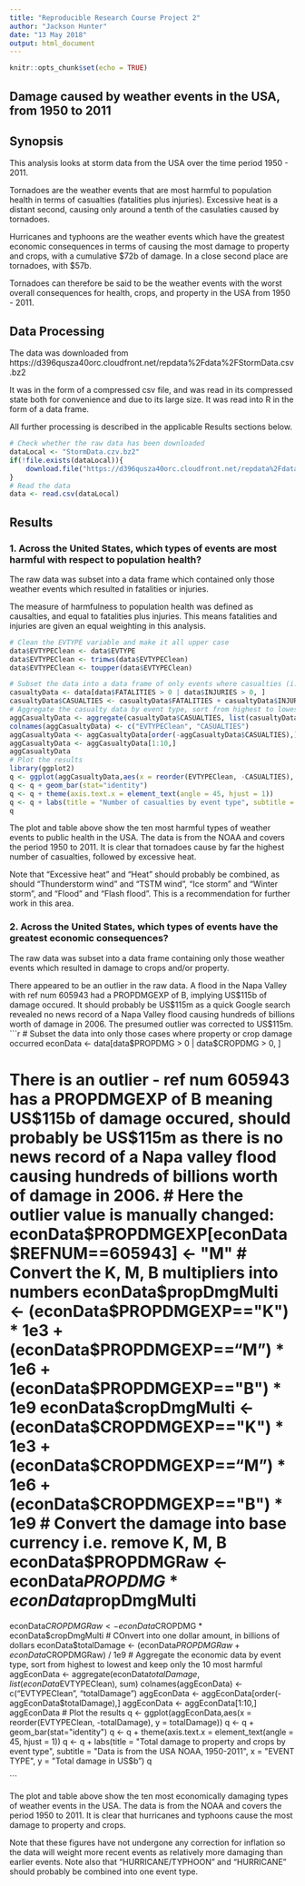 ```yaml
---
title: "Reproducible Research Course Project 2"
author: "Jackson Hunter"
date: "13 May 2018"
output: html_document
---
```


```r
knitr::opts_chunk$set(echo = TRUE)
```
## Damage caused by weather events in the USA, from 1950 to 2011

## Synopsis
This analysis looks at storm data from the USA over the time period 1950 - 2011.

Tornadoes are the weather events that are most harmful to population health in terms of casualties (fatalities plus injuries). Excessive heat is a distant second, causing only around a tenth of the casulaties caused by tornadoes.

Hurricanes and typhoons are the weather events which have the greatest economic consequences in terms of causing the most damage to property and crops, with a cumulative $72b of damage. In a close second place are tornadoes, with $57b. 

Tornadoes can therefore be said to be the weather events with the worst overall consequences for health, crops, and property in the USA from 1950 - 2011.

<!-- ## Assignment -->
<!-- The basic goal of this assignment is to explore the NOAA Storm Database and answer some basic questions about severe weather events. You must use the database to answer the questions below and show the code for your entire analysis. Your analysis can consist of tables, figures, or other summaries. You may use any R package you want to support your analysis. -->

<!-- Your data analysis must address the following questions: -->

<!-- 1. Across the United States, which types of events (as indicated in the EVTYPE variable) are most harmful with respect to population health? -->

<!-- 2. Across the United States, which types of events have the greatest economic consequences? -->

<!-- Consider writing your report as if it were to be read by a government or municipal manager who might be responsible for preparing for severe weather events and will need to prioritize resources for different types of events. However, there is no need to make any specific recommendations in your report. -->

## Data Processing
<!-- There should be a section titled Data Processing which describes (in words and code) how the data were loaded into R and processed for analysis. In particular, your analysis must start from the raw CSV file containing the data. You cannot do any preprocessing outside the document. If preprocessing is time-consuming you may consider using the cache = TRUE option for certain code chunks. -->
The data was downloaded from https://d396qusza40orc.cloudfront.net/repdata%2Fdata%2FStormData.csv.bz2

It was in the form of a compressed csv file, and was read in its compressed state both for convenience and due to its large size. It was read into R in the form of a data frame.

All further processing is described in the applicable Results sections below. 
```r
# Check whether the raw data has been downloaded
dataLocal <- "StormData.czv.bz2"
if(!file.exists(dataLocal)){
    download.file("https://d396qusza40orc.cloudfront.net/repdata%2Fdata%2FStormData.csv.bz2", dataLocal)
}
# Read the data
data <- read.csv(dataLocal)
```

## Results
<!-- There should be a section titled Results in which your results are presented. -->

### 1. Across the United States, which types of events are most harmful with respect to population health?
The raw data was subset into a data frame which contained only those weather events which resulted in fatalities or injuries. 

The measure of harmfulness to population health was defined as causalties, and equal to fatalities plus injuries. This means fatalities and injuries are given an equal weighting in this analysis.
```r
# Clean the EVTYPE variable and make it all upper case
data$EVTYPEClean <- data$EVTYPE
data$EVTYPEClean <- trimws(data$EVTYPEClean)
data$EVTYPEClean <- toupper(data$EVTYPEClean)

# Subset the data into a data frame of only events where casualties (i.e. fatalitites or injuries) occured
casualtyData <- data[data$FATALITIES > 0 | data$INJURIES > 0, ]
casualtyData$CASUALTIES <- casualtyData$FATALITIES + casualtyData$INJURIES
# Aggregate the casualty data by event type, sort from highest to lowest and keep only the 10 most harmful
aggCasualtyData <- aggregate(casualtyData$CASUALTIES, list(casualtyData$EVTYPEClean), sum)
colnames(aggCasualtyData) <- c("EVTYPEClean", "CASUALTIES")
aggCasualtyData <- aggCasualtyData[order(-aggCasualtyData$CASUALTIES),]
aggCasualtyData <- aggCasualtyData[1:10,]
aggCasualtyData
# Plot the results
library(ggplot2)
q <- ggplot(aggCasualtyData,aes(x = reorder(EVTYPEClean, -CASUALTIES), y = CASUALTIES))
q <- q + geom_bar(stat="identity")
q <- q + theme(axis.text.x = element_text(angle = 45, hjust = 1))
q <- q + labs(title = "Number of casualties by event type", subtitle = "Data is from the USA NOAA, 1950-2011", x = "EVENT TYPE")
q

```

The plot and table above show the ten most harmful types of weather events to public health in the USA. The data is from the NOAA and covers the period 1950 to 2011. It is clear that tornadoes cause by far the highest number of casualties, followed by excessive heat. 

Note that "Excessive heat" and "Heat" should probably be combined, as should "Thunderstorm wind" and "TSTM wind", "Ice storm" and "Winter storm", and "Flood" and "Flash flood". This is a recommendation for further work in this area.

### 2. Across the United States, which types of events have the greatest economic consequences?
The raw data was subset into a data frame containing only those weather events which resulted in damage to crops and/or property.

There appeared to be an outlier in the raw data. A flood in the Napa Valley with ref num 605943 had a PROPDMGEXP of B, implying US$115b of damage occured. It should probably be US$115m as a quick Google search revealed no news record of a Napa Valley flood causing hundreds of billions worth of damage in 2006. The presumed outlier was corrected to US$115m.
```r
# Subset the data into only those cases where property or crop damage occurred
econData <- data[data$PROPDMG > 0 | data$CROPDMG > 0, ]

# There is an outlier - ref num 605943 has a PROPDMGEXP of B meaning US$115b of damage occured, should probably be US$115m as there is no news record of a Napa valley flood causing hundreds of billions worth of damage in 2006.
# Here the outlier value is manually changed:
econData$PROPDMGEXP[econData$REFNUM==605943] <- "M"
# Convert the K, M, B multipliers into numbers
econData$propDmgMulti <- (econData$PROPDMGEXP=="K") * 1e3 + (econData$PROPDMGEXP=="M") * 1e6 + (econData$PROPDMGEXP=="B") * 1e9
econData$cropDmgMulti <- (econData$CROPDMGEXP=="K") * 1e3 + (econData$CROPDMGEXP=="M") * 1e6 + (econData$CROPDMGEXP=="B") * 1e9
# Convert the damage into base currency i.e. remove K, M, B
econData$PROPDMGRaw <- econData$PROPDMG * econData$propDmgMulti
econData$CROPDMGRaw <- econData$CROPDMG * econData$cropDmgMulti
# COnvert into one dollar amount, in billions of dollars
econData$totalDamage <- (econData$PROPDMGRaw + econData$CROPDMGRaw) / 1e9
# Aggregate the economic data by event type, sort from highest to lowest and keep only the 10 most harmful
aggEconData <- aggregate(econData$totalDamage, list(econData$EVTYPEClean), sum)
colnames(aggEconData) <- c("EVTYPEClean", "totalDamage")
aggEconData <- aggEconData[order(-aggEconData$totalDamage),]
aggEconData <- aggEconData[1:10,]
aggEconData
# Plot the results
q <- ggplot(aggEconData,aes(x = reorder(EVTYPEClean, -totalDamage), y = totalDamage))
q <- q + geom_bar(stat="identity")
q <- q + theme(axis.text.x = element_text(angle = 45, hjust = 1))
q <- q + labs(title = "Total damage to property and crops by event type", subtitle = "Data is from the USA NOAA, 1950-2011", x = "EVENT TYPE", y = "Total damage in US$b")
q

```

The plot and table above show the ten most economically damaging types of weather events in the USA. The data is from the NOAA and covers the period 1950 to 2011. It is clear that hurricanes and typhoons cause the most damage to property and crops. 

Note that these figures have not undergone any correction for inflation so the data will weight more recent events as relatively more damaging than earlier events. Note also that "HURRICANE/TYPHOON" and "HURRICANE" should probably be combined into one event type. 



<!-- ## Other instructions -->
<!-- You may have other sections in your analysis, but Data Processing and Results are required. -->

<!-- The analysis document must have at least one figure containing a plot. -->
<!-- Your analysis must have no more than three figures. Figures may have multiple plots in them (i.e. panel plots), but there cannot be more than three figures total. -->

<!-- You must show all your code for the work in your analysis document. This may make the document a bit verbose, but that is okay. In general, you should ensure that echo=TRUE for every code chunk (this is the default setting in knitr). -->


